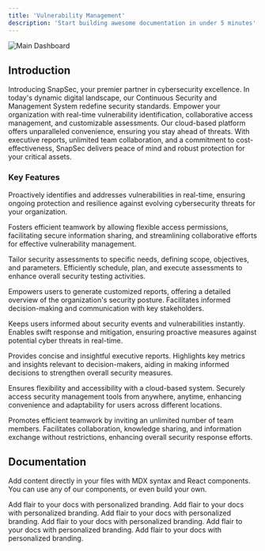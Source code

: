 ```yaml
---
title: 'Vulnerability Management'
description: 'Start building awesome documentation in under 5 minutes'
---
```



<img
  className="hidden dark:block"
  src="/images/d1.png"
  alt="Main Dashboard"
/>


## Introduction

Introducing SnapSec, your premier partner in cybersecurity excellence. In today's dynamic digital landscape, our Continuous Security and Management System redefine security standards. Empower your organization with real-time vulnerability identification, collaborative access management, and customizable assessments. Our cloud-based platform offers unparalleled convenience, ensuring you stay ahead of threats. With executive reports, unlimited team collaboration, and a commitment to cost-effectiveness, SnapSec delivers peace of mind and robust protection for your critical assets.


### Key Features

<AccordionGroup>
  <Accordion icon="repeat" title="Continuous Security Monitoring:">

Proactively identifies and addresses vulnerabilities in real-time, ensuring ongoing protection and resilience against evolving cybersecurity threats for your organization.
</Accordion>
<Accordion icon="people-group" title="Collaborative Access Management:">

Fosters efficient teamwork by allowing flexible access permissions, facilitating secure information sharing, and streamlining collaborative efforts for effective vulnerability management.
</Accordion>
<Accordion icon="leaf" title="Customizable Assessment Planning:">

Tailor security assessments to specific needs, defining scope, objectives, and parameters. Efficiently schedule, plan, and execute assessments to enhance overall security testing activities.
</Accordion>
<Accordion icon="file-contract" title="Comprehensive Vulnerability Reports:">

Empowers users to generate customized reports, offering a detailed overview of the organization's security posture. Facilitates informed decision-making and communication with key stakeholders.
</Accordion>
<Accordion icon="bell" title="Real-time Notifications:">

Keeps users informed about security events and vulnerabilities instantly. Enables swift response and mitigation, ensuring proactive measures against potential cyber threats in real-time.
</Accordion>
<Accordion icon="user-tie" title="Executive Reports for Decision Makers:">

Provides concise and insightful executive reports. Highlights key metrics and insights relevant to decision-makers, aiding in making informed decisions to strengthen overall security measures.
</Accordion>
<Accordion icon="cloud" title="Cloud-Based Convenience:">

Ensures flexibility and accessibility with a cloud-based system. Securely access security management tools from anywhere, anytime, enhancing convenience and adaptability for users across different locations.
</Accordion>
<Accordion icon="people-carry-box" title="Unlimited Team Collaboration:">

Promotes efficient teamwork by inviting an unlimited number of team members. Facilitates collaboration, knowledge sharing, and information exchange without restrictions, enhancing overall security response efforts.
</Accordion>
</AccordionGroup>



## Documentation

Add content directly in your files with MDX syntax and React components. You can use any of our components, or even build your own.

<CardGroup>

<Card title="Introduction" icon="paintbrush" href="/products/csm/articles/intro">
  Add flair to your docs with personalized branding.
</Card>

<Card title="Assessment Planning" icon="paintbrush" href="/settings/global">
  Add flair to your docs with personalized branding.
</Card>


<Card title="Dashboard" icon="paintbrush" href="/settings/global">
  Add flair to your docs with personalized branding.
</Card>

<Card title="Vulnerability List" icon="paintbrush" href="/settings/global">
  Add flair to your docs with personalized branding.
</Card>

<Card title="Vulnerability Reports" icon="paintbrush" href="/settings/global">
  Add flair to your docs with personalized branding.
</Card>

<Card title="Team Collaboration" icon="paintbrush" href="/settings/global">
  Add flair to your docs with personalized branding.
</Card>


</CardGroup>

